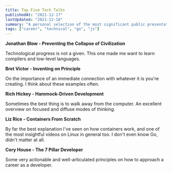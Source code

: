 ```yaml
---
title: Top Five Tech Talks
publishedAt: "2021-12-17"
lastUpdated: "2021-12-18"
summary: "A personal selection of the most significant public presentations about technology."
tags: ["career", "technical", "go", "js"]
---
```



**Jonathan Blow - Preventing the Collapse of Civilization**

<YTPlayer url="https://www.youtube.com/watch?v=pW-SOdj4Kkk" client:load />

Technological progress is not a given. This one made me want to learn compilers and low-level languages.

<Spacer />

**Bret Victor - Inventing on Principle**

<YTPlayer url="https://www.youtube.com/watch?v=EGqwXt90ZqA" client:load />

On the importance of an immediate connection with whatever it is you're creating. I think about these examples often.

<Spacer />

**Rich Hickey - Hammock-Driven Development**

<YTPlayer url="https://www.youtube.com/watch?v=f84n5oFoZBc" client:load />

Sometimes the best thing is to walk away from the computer. An excellent overview on focused and diffuse modes of thinking.

<Spacer />

**Liz Rice - Containers From Scratch**

<YTPlayer url="https://www.youtube.com/watch?v=8fi7uSYlOdc" client:load />

By far the best explanation I've seen on how containers work, and one of the most insightful videos on Linux in general too. I don't even know Go, didn't matter at all.

<Spacer />

**Cory House - The 7 Pillar Developer**

<YTPlayer url="https://www.youtube.com/watch?v=Nks_Fb5TUjs" client:load />

Some very actionable and well-articulated principles on how to approach a career as a developer.
